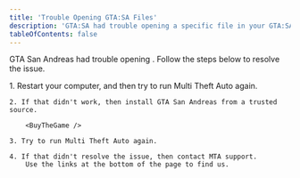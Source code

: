 ```yaml
---
title: 'Trouble Opening GTA:SA Files'
description: 'GTA:SA had trouble opening a specific file in your GTA:SA installation directory.'
tableOfContents: false
---
```



GTA San Andreas had trouble opening <code><QueryParameter name="name" placeholder="a file" /></code>.
Follow the steps below to resolve the issue.

<Steps>
    1. Restart your computer, and then try to run Multi Theft Auto again.

    2. If that didn't work, then install GTA San Andreas from a trusted source.

        <BuyTheGame />

    3. Try to run Multi Theft Auto again.

    4. If that didn't resolve the issue, then contact MTA support.  
        Use the links at the bottom of the page to find us.
</Steps>
